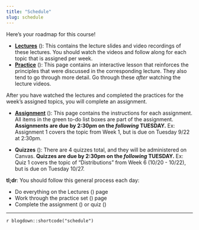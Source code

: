 ```yaml
---
title: "Schedule"
slug: schedule
---
```


Here's your roadmap for this course!

- [**Lectures**](/lectures/) (<i class="fas fa-book-reader"></i>): This contains the lecture slides and video recordings of these lectures. You should watch the videos and follow along for each topic that is assigned per week. 
- [**Practice**](/practice/) (<i class="fas fa-laptop-code"></i>): This page contains an interactive lesson that reinforces the principles that were discussed in the corresponding lecture. They also tend to go through more detail. Go through these *after* watching the lecture videos. 

After you have watched the lectures and completed the practices for the week's assigned topics, you will complete an assignment.

- [**Assignment**](/assignment/) (<i class="fas fa-pencil-ruler"></i>): This page contains the instructions for each assignment. All items in the green to-do list boxes are part of the assignment. **Assignments are due by 2:30pm on the _following_ TUESDAY.** Ex: Assignment 1 covers the topic from Week 1, but is due on Tuesday 9/22 at 2:30pm.

- **Quizzes** (<i class="fas fa-question-circle fa-lg"></i>): There are 4 quizzes total, and they will be administered on Canvas. **Quizzes are due by 2:30pm on the _following_ TUESDAY.** Ex: Quiz 1 covers the topic of "Distributions" from Week 6 (10/20 - 10/22), but is due on Tuesday 10/27. 

:::note
**tl;dr**: You should follow this general process each day:

- Do everything on the Lectures (<i class="fas fa-book-reader"></i>) page
- Work through the practice set (<i class="fas fa-laptop-code"></i>) page
- Complete the assignment (<i class="fas fa-pencil-ruler"></i>) or quiz (<i class="fas fa-question-circle fa-lg"></i>)
:::

---

`r blogdown::shortcode("schedule")`
